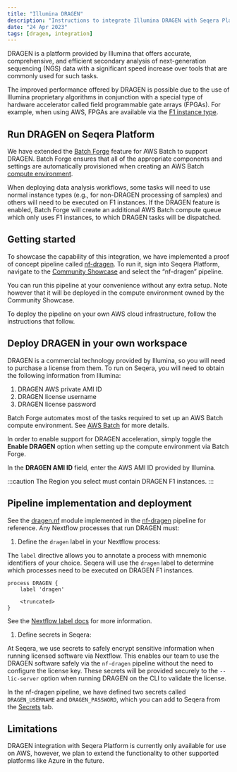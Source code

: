 ```yaml
---
title: "Illumina DRAGEN"
description: "Instructions to integrate Illumina DRAGEN with Seqera Platform."
date: "24 Apr 2023"
tags: [dragen, integration]
---
```


DRAGEN is a platform provided by Illumina that offers accurate, comprehensive, and efficient secondary analysis of next-generation sequencing (NGS) data with a significant speed increase over tools that are commonly used for such tasks.

The improved performance offered by DRAGEN is possible due to the use of Illumina proprietary algorithms in conjunction with a special type of hardware accelerator called field programmable gate arrays (FPGAs). For example, when using AWS, FPGAs are available via the [F1 instance type](https://aws.amazon.com/ec2/instance-types/f1/).

## Run DRAGEN on Seqera Platform

We have extended the [Batch Forge](../../compute-envs/aws-batch.mdx?h=forge#tower-forge) feature for AWS Batch to support DRAGEN. Batch Forge ensures that all of the appropriate components and settings are automatically provisioned when creating an AWS Batch [compute environment](../../compute-envs/aws-batch.mdx#tower-forge).

When deploying data analysis workflows, some tasks will need to use normal instance types (e.g., for non-DRAGEN processing of samples) and others will need to be executed on F1 instances. If the DRAGEN feature is enabled, Batch Forge will create an additional AWS Batch compute queue which only uses F1 instances, to which DRAGEN tasks will be dispatched.

## Getting started

To showcase the capability of this integration, we have implemented a proof of concept pipeline called [nf-dragen](https://github.com/seqeralabs/nf-dragen). To run it, sign into Seqera Platform, navigate to the [Community Showcase](https://tower.nf/orgs/community/workspaces/showcase/launchpad) and select the “nf-dragen” pipeline.

You can run this pipeline at your convenience without any extra setup. Note however that it will be deployed in the compute environment owned by the Community Showcase.

To deploy the pipeline on your own AWS cloud infrastructure, follow the instructions that follow.

## Deploy DRAGEN in your own workspace

DRAGEN is a commercial technology provided by Illumina, so you will need to purchase a license from them. To run on Seqera, you will need to obtain the following information from Illumina:

1.  DRAGEN AWS private AMI ID
1.  DRAGEN license username
1.  DRAGEN license password

Batch Forge automates most of the tasks required to set up an AWS Batch compute environment. See [AWS Batch](../../compute-envs/aws-batch.mdx) for more details.

In order to enable support for DRAGEN acceleration, simply toggle the **Enable DRAGEN** option when setting up the compute environment via Batch Forge.

In the **DRAGEN AMI ID** field, enter the AWS AMI ID provided by Illumina.

:::caution
The Region you select must contain DRAGEN F1 instances.
:::

## Pipeline implementation and deployment

See the [dragen.nf](https://github.com/seqeralabs/nf-dragen/blob/master/modules/local/dragen.nf) module implemented in the [nf-dragen](https://github.com/seqeralabs/nf-dragen) pipeline for reference. Any Nextflow processes that run DRAGEN must:

1.  Define the `dragen` label in your Nextflow process:

   The `label` directive allows you to annotate a process with mnemonic identifiers of your choice. Seqera will use the `dragen` label to determine which processes need to be executed on DRAGEN F1 instances.

   ```
   process DRAGEN {
       label 'dragen'

       <truncated>
   }
   ```

   See the [Nextflow label docs](https://www.nextflow.io/docs/latest/process.html?highlight=label#label) for more information.

1.  Define secrets in Seqera:

   At Seqera, we use secrets to safely encrypt sensitive information when running licensed software via Nextflow. This enables our team to use the DRAGEN software safely via the `nf-dragen` pipeline without the need to configure the license key. These secrets will be provided securely to the `--lic-server` option when running DRAGEN on the CLI to validate the license.

   In the nf-dragen pipeline, we have defined two secrets called `DRAGEN_USERNAME` and `DRAGEN_PASSWORD`, which you can add to Seqera from the [Secrets](../../secrets/overview.mdx) tab.

## Limitations

DRAGEN integration with Seqera Platform is currently only available for use on AWS, however, we plan to extend the functionality to other supported platforms like Azure in the future.
